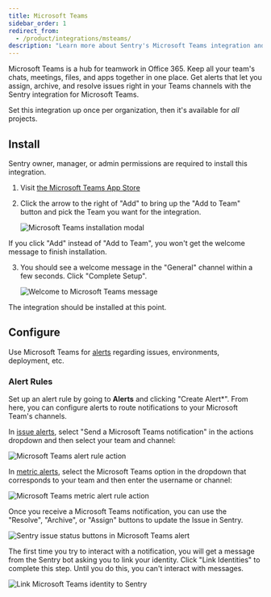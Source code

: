 ```yaml
---
title: Microsoft Teams
sidebar_order: 1
redirect_from:
  - /product/integrations/msteams/
description: "Learn more about Sentry's Microsoft Teams integration and how you can get alerts that let you assign, archive, and resolve issues right in your Teams channels."
---
```


Microsoft Teams is a hub for teamwork in Office 365. Keep all your team's chats, meetings, files, and apps together in one place. Get alerts that let you assign, archive, and resolve issues right in your Teams channels with the Sentry integration for Microsoft Teams.

Set this integration up once per organization, then it's available for _all_ projects.

## Install

<Note>

Sentry owner, manager, or admin permissions are required to install this integration.

</Note>

1. Visit [the Microsoft Teams App Store](https://teams.microsoft.com/l/app/5adee720-30de-4006-a342-d454317db1d4)

2. Click the arrow to the right of "Add" to bring up the "Add to Team" button and pick the Team you want for the integration.

   ![Microsoft Teams installation modal](msteams-add-to-team.png)

<Alert level="warning" title="Note">
  If you click "Add" instead of "Add to Team", you won't get the welcome message
  to finish installation.
</Alert>

3. You should see a welcome message in the "General" channel within a few seconds. Click "Complete Setup".

   ![Welcome to Microsoft Teams message](msteams-welcome-message.png)

The integration should be installed at this point.

## Configure

Use Microsoft Teams for [alerts](/product/alerts/) regarding issues, environments, deployment, etc.

### Alert Rules

Set up an alert rule by going to **Alerts** and clicking "Create Alert\*". From here, you can configure alerts to route notifications to your Microsoft Team's channels.

In [issue alerts](/product/alerts/alert-types/#issue-alerts), select "Send a Microsoft Teams notification" in the actions dropdown and then select your team and channel:

![Microsoft Teams alert rule action](msteams-add-action.png)

In [metric alerts](/product/alerts/alert-types/#metric-alerts), select the Microsoft Teams option in the dropdown that corresponds to your team and then enter the username or channel:

![Microsoft Teams metric alert rule action](msteams_metric_alert_rule.png)

Once you receive a Microsoft Teams notification, you can use the "Resolve", "Archive", or "Assign" buttons to update the Issue in Sentry.

![Sentry issue status buttons in Microsoft Teams alert](msteams-alert-message.png)

The first time you try to interact with a notification, you will get a message from the Sentry bot asking you to link your identity. Click "Link Identities" to complete this step. Until you do this, you can't interact with messages.

![Link Microsoft Teams identity to Sentry](msteams-link-identity.png)
